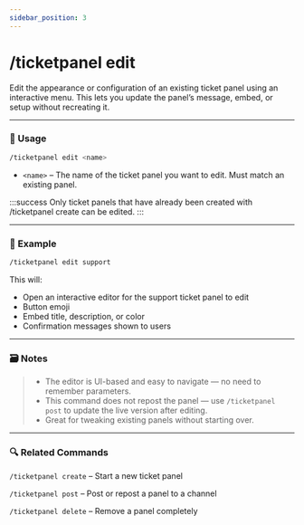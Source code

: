 ```yaml
---
sidebar_position: 3
---
```


# /ticketpanel edit

Edit the appearance or configuration of an existing ticket panel using an interactive menu. This lets you update the panel’s message, embed, or setup without recreating it.

<hr className="md-divider-gradient" />

### 💬 Usage
```bash
/ticketpanel edit <name>
```
- `<name>` – The name of the ticket panel you want to edit. Must match an existing panel.

:::success
Only ticket panels that have already been created with /ticketpanel create can be edited.
:::

<hr className="md-divider-gradient" />

### 📌 Example
```bash
/ticketpanel edit support
```
This will:
- Open an interactive editor for the support ticket panel to edit
- Button emoji
- Embed title, description, or color
- Confirmation messages shown to users

<hr className="md-divider-gradient" />

### 🗃️ Notes
> - The editor is UI-based and easy to navigate — no need to remember parameters.
> - This command does not repost the panel — use `/ticketpanel post` to update the live version after editing.
> - Great for tweaking existing panels without starting over.

<hr className="md-divider-gradient" />

### 🔍 Related Commands
`/ticketpanel create` – Start a new ticket panel

`/ticketpanel post` – Post or repost a panel to a channel

`/ticketpanel delete` – Remove a panel completely